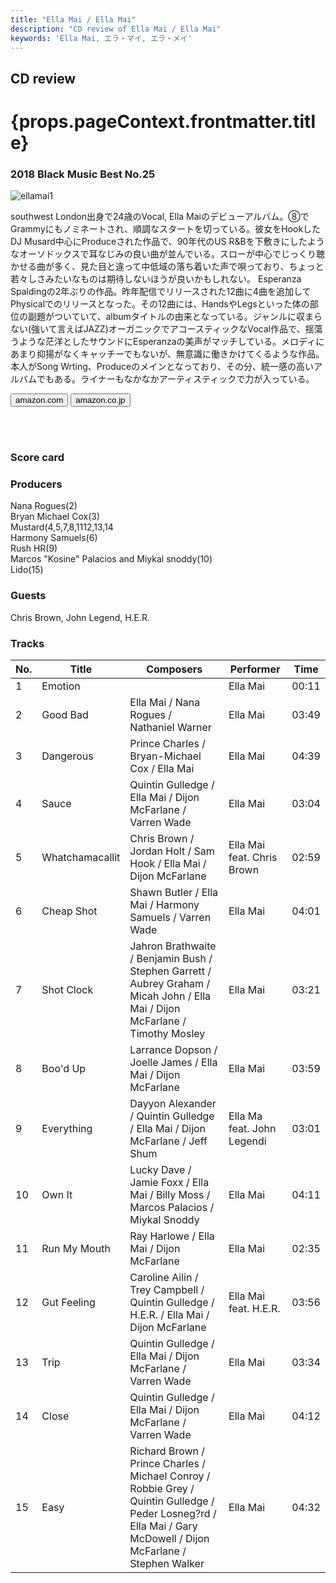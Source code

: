 ```yaml
---
title: "Ella Mai / Ella Mai"
description: "CD review of Ella Mai / Ella Mai"
keywords: 'Ella Mai, エラ・マイ, エラ・メイ'
---
```





<h2>CD review</h2>
<h1 className="h1--no--margin">{props.pageContext.frontmatter.title}</h1>
<h3><Link to="/best50/2018/">2018 Black Music Best No.25</Link></h3>

<Row  className="image-card-group">
	<Column colMd={"4"} colLg={"4"} noGutterMdLeft="">
       <ImageCard>

![ellamai1](../../images/cd/ellamai1L.jpg)

</ImageCard>
	</Column>
	<Column colMd={"8"} colLg={"8"} noGutterMdLeft="">
	<p>
	southwest London出身で24歳のVocal, Ella Maiのデビューアルバム。⑧でGrammyにもノミネートされ、順調なスタートを切っている。彼女をHookしたDJ Musard中心にProduceされた作品で、90年代のUS R&Bを下敷きにしたようなオーソドックスで耳なじみの良い曲が並んでいる。スローが中心でじっくり聴かせる曲が多く、見た目と違って中低域の落ち着いた声で唄っており、ちょっと若々しさみたいなものは期待しないほうが良いかもしれない。
	Esperanza Spaldingの2年ぶりの作品。昨年配信でリリースされた12曲に4曲を追加してPhysicalでのリリースとなった。その12曲には、HandsやLegsといった体の部位の副題がついていて、albumタイトルの由来となっている。ジャンルに収まらない(強いて言えばJAZZ)オーガニックでアコースティックなVocal作品で、揺蕩うような茫洋としたサウンドにEsperanzaの美声がマッチしている。メロディにあまり抑揚がなくキャッチーでもないが、無意識に働きかけてくるような作品。本人がSong Wrting、Produceのメインとなっており、その分、統一感の高いアルバムでもある。ライナーもなかなかアーティスティックで力が入っている。
	</p>
    <div>
	  <Button href="https://amzn.to/3ekoIWW" kind="primary" size="small" renderIcon={ArrowUpRight24}>
      amazon.com
      </Button>
      <Button href="https://amzn.to/2zOkGqN" kind="secondary" size="small" renderIcon={ArrowUpRight24}>
      amazon.co.jp
      </Button>
	</div>
	<a style="display:inline-block;overflow:hidden;background:url(https://linkmaker.itunes.apple.com/ja-jp/lockup.svg?releaseDate=2018-10-12&kind=album&bubble=apple_music&style=mono-black) no-repeat;width:180px;height:45px;" href="https://geo.music.apple.com/jp/album/ella-mai/1436555269?mt=1&app=music&ls=1&at=11lcug"></a>
	<a style="display:inline-block;overflow:hidden;background:url(https://linkmaker.itunes.apple.com/ja-jp/badge-lrg.svg?releaseDate=2018-10-12T00:00:00Z&kind=album&bubble=itunes_music) no-repeat;width:140px;height:45px;" href="https://geo.music.apple.com/jp/album/ella-mai/1436555269?app=itunes&at=11lcug"></a>
	</Column>
</Row>
<Row >
	<Column colMd={"4"} colLg={"4"} noGutterMdLeft="">
<div>
    <h3>Score card</h3>
	<SliderJS1 value="5" />
    <SliderJS2 value="1" />
	<SliderJS3 value="1" />
    <SliderJS4 value="8" />
</div>
</Column>
<Column colMd={"8"} colLg={"8"} noGutterMdLeft="">
<div>
<h3>Producers</h3>
<p>
Nana Rogues(2)
<br/>Bryan Michael Cox(3)
<br/>Mustard(4,5,7,8,1112,13,14
<br/>Harmony Samuels(6)
<br/>Rush HR(9)
<br/>Marcos "Kosine" Palacios and Miykal snoddy(10)
<br/>Lido(15)
</p>
<h3>Guests</h3>
<p>
	Chris Brown, John Legend, H.E.R.
</p>
</div>
</Column>
</Row>

<h3>Tracks</h3>

| No. |	 Title          |	 Composers                                                                                                                                                     |	 Performer              | Time	|
| --- |	--------------- | ---------------------------------------------------------------------------------------------------------------------------------------------------------------- | -------------------------- | ----- |
| 1	  |	Emotion        	|                                                                                                                                                                  | Ella Mai                  	| 00:11 |
| 2	  |	Good Bad       	| Ella Mai / Nana Rogues / Nathaniel Warner                                                                                                                        | Ella Mai                  	| 03:49 |
| 3	  |	Dangerous      	| Prince Charles / Bryan-Michael Cox / Ella Mai                                                                                                                    | Ella Mai                  	| 04:39 |
| 4	  |	Sauce          	| Quintin Gulledge / Ella Mai / Dijon McFarlane / Varren Wade                                                                                                      | Ella Mai                  	| 03:04 |
| 5	  |	Whatchamacallit	| Chris Brown / Jordan Holt / Sam Hook / Ella Mai / Dijon McFarlane                                                                                                | Ella Mai feat. Chris Brown	| 02:59 |
| 6	  |	Cheap Shot     	| Shawn Butler / Ella Mai / Harmony Samuels / Varren Wade                                                                                                          | Ella Mai                  	| 04:01 |
| 7	  |	Shot Clock     	| Jahron Brathwaite / Benjamin Bush / Stephen Garrett / Aubrey Graham / Micah John / Ella Mai / Dijon McFarlane / Timothy Mosley                                   | Ella Mai                  	| 03:21 |
| 8	  |	Boo'd Up       	| Larrance Dopson / Joelle James / Ella Mai / Dijon McFarlane                                                                                                      | Ella Mai                  	| 03:59 |
| 9	  |	Everything     	| Dayyon Alexander / Quintin Gulledge / Ella Mai / Dijon McFarlane / Jeff Shum                                                                                     | Ella Ma feat. John Legendi	| 03:01 |
| 10  |	Own It         	| Lucky Dave / Jamie Foxx / Ella Mai / Billy Moss / Marcos Palacios / Miykal Snoddy                                                                                | Ella Mai                  	| 04:11 |
| 11  |	Run My Mouth   	| Ray Harlowe / Ella Mai / Dijon McFarlane                                                                                                                         | Ella Mai                  	| 02:35 |
| 12  |	Gut Feeling    	| Caroline Ailin / Trey Campbell / Quintin Gulledge / H.E.R. / Ella Mai / Dijon McFarlane                                                                          | Ella Mai feat. H.E.R.     	| 03:56 |
| 13  |	Trip           	| Quintin Gulledge / Ella Mai / Dijon McFarlane / Varren Wade                                                                                                      | Ella Mai                  	| 03:34 |
| 14  |	Close          	| Quintin Gulledge / Ella Mai / Dijon McFarlane / Varren Wade                                                                                                      | Ella Mai                  	| 04:12 |
| 15  |	Easy           	| Richard Brown / Prince Charles / Michael Conroy / Robbie Grey / Quintin Gulledge / Peder Losneg?rd / Ella Mai / Gary McDowell / Dijon McFarlane / Stephen Walker | Ella Mai                  	| 04:32 |
